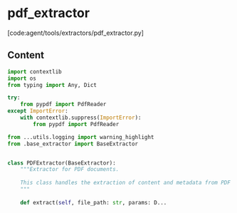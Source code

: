 # pdf_extractor

[code:agent/tools/extractors/pdf_extractor.py]

## Content

```python
import contextlib
import os
from typing import Any, Dict

try:
    from pypdf import PdfReader
except ImportError:
    with contextlib.suppress(ImportError):
        from pypdf import PdfReader

from ...utils.logging import warning_highlight
from .base_extractor import BaseExtractor


class PDFExtractor(BaseExtractor):
    """Extractor for PDF documents.
    
    This class handles the extraction of content and metadata from PDF files.
    """
    
    def extract(self, file_path: str, params: D...
```